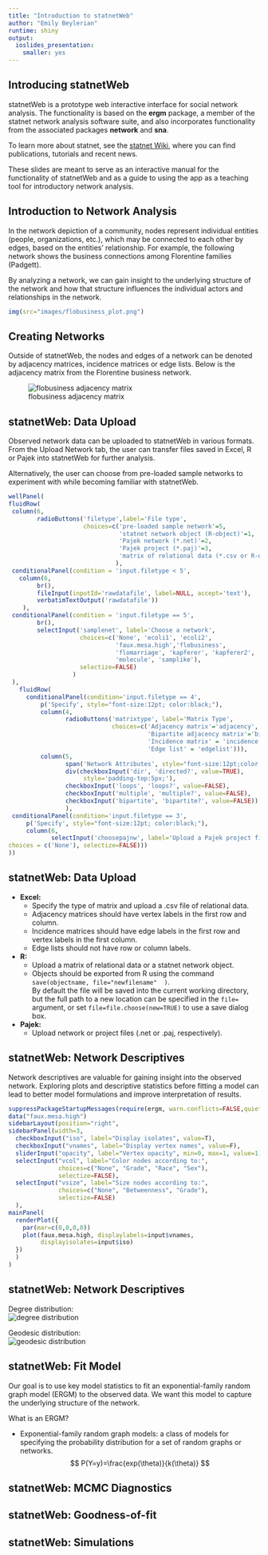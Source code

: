 ```yaml
---
title: "Introduction to statnetWeb"
author: "Emily Beylerian"
runtime: shiny
output:
  ioslides_presentation:
    smaller: yes
---
```


## Introducing statnetWeb

statnetWeb is a prototype web interactive interface for social network analysis. The functionality is based on the **ergm** package, a member of the statnet network analysis software suite, and also incorporates functionality from the associated packages **network** and **sna**.

To learn more about statnet, see the [statnet Wiki](https://statnet.csde.washington.edu/trac), where you can find publications, tutorials and recent news.

These slides are meant to serve as an interactive manual for the functionality of statnetWeb and as a guide to using the app as a teaching tool for introductory network analysis.

## Introduction to Network Analysis

In the network depiction of a community, nodes represent individual entities (people, organizations, etc.), which may be connected to each other by edges, based on the entities' relationship. For example, the following network shows the business connections among Florentine families (Padgett).

By analyzing a network, we can gain insight to the underlying structure of the network and how that structure influences the individual actors and relationships in the network.

```r
img(src="images/flobusiness_plot.png")
```


## Creating Networks

Outside of statnetWeb, the nodes and edges of a network can be denoted by adjacency matrices, incidence matrices or edge lists. Below is the adjacency matrix from the Florentine business network.

![flobusiness adjacency matrix](images/flobusiness_adjmx.png)

## statnetWeb: Data Upload

Observed network data can be uploaded to statnetWeb in various formats. From the Upload Network tab, the user can transfer files saved in Excel, R or Pajek into statnetWeb for further analysis. 

Alternatively, the user can choose from pre-loaded sample networks to experiment with while becoming familiar with statnetWeb.

```r
wellPanel(
fluidRow(
 column(6,
        radioButtons('filetype',label='File type',
                     choices=c('pre-loaded sample network'=5, 
                               'statnet network object (R-object)'=1,
                               'Pajek network (*.net)'=2,
                               'Pajek project (*.paj)'=3,
                               'matrix of relational data (*.csv or R-object)'=4))
                              ),
 conditionalPanel(condition = 'input.filetype < 5',
   column(6,
        br(),
        fileInput(inputId='rawdatafile', label=NULL, accept='text'),
        verbatimTextOutput('rawdatafile'))
    ),
 conditionalPanel(condition = 'input.filetype == 5',
        br(),
        selectInput('samplenet', label='Choose a network',
                    choices=c('None', 'ecoli1', 'ecoli2',
                              'faux.mesa.high','flobusiness',
                              'flomarriage', 'kapferer', 'kapferer2',
                              'molecule', 'samplike'),
                    selectize=FALSE) 
                  )
 ),
   fluidRow(
     conditionalPanel(condition='input.filetype == 4',
         p('Specify', style="font-size:12pt; color:black;"),
         column(4,
                radioButtons('matrixtype', label='Matrix Type',
                             choices=c('Adjacency matrix'='adjacency', 
                                       'Bipartite adjacency matrix'='bipartite',
                                       'Incidence matrix' = 'incidence',
                                       'Edge list' = 'edgelist'))),
         column(5,
                span('Network Attributes', style="font-size:12pt;color:black;"),
                div(checkboxInput('dir', 'directed?', value=TRUE),
                     style='padding-top:5px;'),
                checkboxInput('loops', 'loops?', value=FALSE),
                checkboxInput('multiple', 'multiple?', value=FALSE),
                checkboxInput('bipartite', 'bipartite?', value=FALSE))
                ),
 conditionalPanel(condition='input.filetype == 3',
     p('Specify', style="font-size:12pt; color:black;"),
     column(6,
            selectInput('choosepajnw', label='Upload a Pajek project file and choose a network from it',
choices = c('None'), selectize=FALSE)))
))
```

## statnetWeb: Data Upload

<ul>
<li>**Excel:** 
  <ul>
  <li>Specify the type of matrix and upload a .csv file of relational data. </li>
  <li>Adjacency matrices should have vertex labels in the first row and column.</li>
  <li>Incidence matrices should have edge labels in the first row and vertex labels in the first column.</li>
  <li>Edge lists should not have row or column labels.</li>
  </ul>
</li>
<li>**R:** 
  <ul>
  <li>Upload a matrix of relational data or a statnet network object. </li>
  <li>Objects should be exported from R using the command `save(objectname, file="newfilename"  )`.  
  By default the file will be saved into the current working directory, but the full path to a new location can be specified in the `file=` argument, or set `file=file.choose(new=TRUE)` to use a save dialog box.</li>
  </ul>
</li>
<li>**Pajek:** 
  <ul>
  <li>Upload network or project files (.net or .paj, respectively). </li>
  </ul>
</li>
</ul>

## statnetWeb: Network Descriptives

Network descriptives are valuable for gaining insight into the observed network. Exploring plots and descriptive statistics before fitting a model can lead to better model formulations and improve interpretation of results.

```r
suppressPackageStartupMessages(require(ergm, warn.conflicts=FALSE,quietly=TRUE))
data("faux.mesa.high")
sidebarLayout(position="right",
sidebarPanel(width=3,
  checkboxInput("iso", label="Display isolates", value=T),
  checkboxInput("vnames", label="Display vertex names", value=F),
  sliderInput("opacity", label="Vertex opacity", min=0, max=1, value=1),
  selectInput("vcol", label="Color nodes according to:",
              choices=c("None", "Grade", "Race", "Sex"),
              selectize=FALSE),
  selectInput("vsize", label="Size nodes according to:",
              choices=c("None", "Betweenness", "Grade"),
              selectize=FALSE)
  ),
mainPanel(
  renderPlot({
    par(mar=c(0,0,0,0))
    plot(faux.mesa.high, displaylabels=input$vnames,
         displayisolates=input$iso)
  })
  )
)
```

## statnetWeb: Network Descriptives

<div class="columns-2">

Degree distribution:  
![degree distribution](images/mesa_degreedist_small.png)


Geodesic distribution:  
![geodesic distribution](images/mesa_geodist_small.png)
</div>

## statnetWeb: Fit Model

Our goal is to use key model statistics to fit an exponential-family random graph model (ERGM) to the observed data. We want this model to capture the underlying structure of the network.  

What is an ERGM?  

* Exponential-family random graph models: a class of models for specifying the probability distribution for a set of random graphs or networks.  
$$ P(Y=y)=\frac{exp(\theta)}{k(\theta)} $$

## statnetWeb: MCMC Diagnostics

## statnetWeb: Goodness-of-fit

## statnetWeb: Simulations
